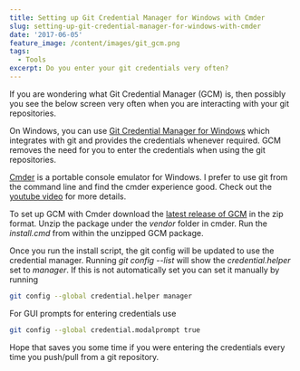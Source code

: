 ```yaml
---
title: Setting up Git Credential Manager for Windows with Cmder
slug: setting-up-git-credential-manager-for-windows-with-cmder
date: '2017-06-05'
feature_image: /content/images/git_gcm.png
tags:
  - Tools
excerpt: Do you enter your git credentials very often?
---
```

If you are wondering what Git Credential Manager (GCM) is, then possibly you see the below screen very often when you are interacting with your git repositories.

<ImageCard src="/content/images/git_gcm.png" alt="Enter your Credentials, git" />

On Windows, you can use [Git Credential Manager for Windows](https://github.com/Microsoft/Git-Credential-Manager-for-Windows) which integrates with git and provides the credentials whenever required. GCM removes the need for you to enter the credentials when using the git repositories.

[Cmder](/blog/cmder-portable-console-emulator-for-windows/) is a portable console emulator for Windows. I prefer to use git from the command line and find the cmder experience good. Check out the [youtube video](https://www.youtube.com/watch?v=fpxx8hlNTzc) for more details.

To set up GCM with Cmder download the [latest release of GCM](https://github.com/Microsoft/Git-Credential-Manager-for-Windows/releases) in the zip format. Unzip the package under the _vendor_ folder in cmder. Run the _install.cmd_ from within the unzipped GCM package.

<ImageCard src="/content/images/git_gcm_location.png" alt="Vendor folder under cmder" />

Once you run the install script, the git config will be updated to use the credential manager. Running _git config --list_ will show the _credential.helper_ set to _manager_. If this is not automatically set you can set it manually by running

```bash
git config --global credential.helper manager

```

For GUI prompts for entering credentials use

```bash
git config --global credential.modalprompt true

```

Hope that saves you some time if you were entering the credentials every time you push/pull from a git repository.
